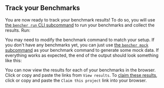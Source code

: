 
## Track your Benchmarks

You are now ready to track your benchmark results!
To do so, you will use [the `bencher run` CLI subcommand][bencher run]
to run your benchmarks and collect the results. Run:

<BencherRun isConsole={true} />

You may need to modify the benchmark command to match your setup.
If you don't have any benchmarks yet, you can just use [the `bencher mock` subcommand][bencher mock] as your benchmark command to generate some mock data.
If everything works as expected, the end of the output should look something like this:

<BencherRunOutput />

You can now view the results for each of your benchmarks in the browser.
Click or copy and paste the links from `View results`.
To [claim these results][claim], click or copy and paste the `Claim this project` link into your browser.

[bencher run]: /docs/explanation/bencher-run/
[bencher mock]: /docs/reference/bencher-metric-format/#bencher-mock
[claim]: /docs/how-to/claim/
